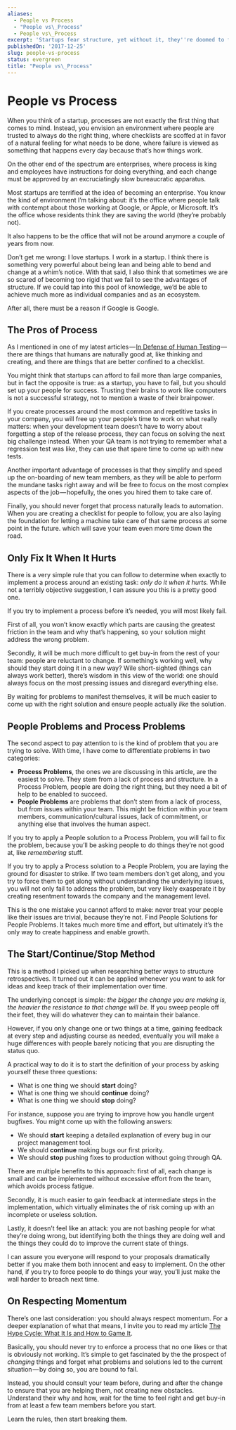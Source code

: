 ```yaml
---
aliases:
  - People vs Process
  - "People vs\_Process"
  - People vs\_Process
excerpt: 'Startups fear structure, yet without it, they''re doomed to fade away.'
publishedOn: '2017-12-25'
slug: people-vs-process
status: evergreen
title: "People vs\_Process"
---
```

# People vs Process

When you think of a startup, processes are not exactly the first thing that comes to mind. Instead, you envision an environment where people are trusted to always do the right thing, where checklists are scoffed at in favor of a natural feeling for what needs to be done, where failure is viewed as something that happens every day because that’s how things work.

On the other end of the spectrum are enterprises, where process is king and employees have instructions for doing everything, and each change must be approved by an excruciatingly slow bureaucratic apparatus.

Most startups are terrified at the idea of becoming an enterprise. You know the kind of environment I’m talking about: it’s the office where people talk with contempt about those working at Google, or Apple, or Microsoft. It’s the office whose residents think they are saving the world (they’re probably not).

It also happens to be the office that will not be around anymore a couple of years from now.

Don’t get me wrong: I love startups. I work in a startup. I think there is something very powerful about being lean and being able to bend and change at a whim’s notice. With that said, I also think that sometimes we are so scared of becoming too rigid that we fail to see the advantages of structure. If we could tap into this pool of knowledge, we’d be able to achieve much more as individual companies and as an ecosystem.

After all, there must be a reason if Google is Google.

## The Pros of Process

As I mentioned in one of my latest articles — [In Defense of Human Testing](https://medium.com/@aldesantis/in-defense-of-human-testing-54551377f0e5) — there are things that humans are naturally good at, like thinking and creating, and there are things that are better confined to a checklist.

You might think that startups can afford to fail more than large companies, but in fact the opposite is true: as a startup, you have to fail, but you should set up your people for success. Trusting their brains to work like computers is not a successful strategy, not to mention a waste of their brainpower.

If you create processes around the most common and repetitive tasks in your company, you will free up your people’s time to work on what really matters: when your development team doesn’t have to worry about forgetting a step of the release process, they can focus on solving the next big challenge instead. When your QA team is not trying to remember what a regression test was like, they can use that spare time to come up with new tests.

Another important advantage of processes is that they simplify and speed up the on-boarding of new team members, as they will be able to perform the mundane tasks right away and will be free to focus on the most complex aspects of the job — hopefully, the ones you hired them to take care of.

Finally, you should never forget that process naturally leads to automation. When you are creating a checklist for people to follow, you are also laying the foundation for letting a machine take care of that same process at some point in the future. which will save your team even more time down the road.

## Only Fix It When It Hurts

There is a very simple rule that you can follow to determine when exactly to implement a process around an existing task: _only do it when it hurts._ While not a terribly objective suggestion, I can assure you this is a pretty good one.

If you try to implement a process before it’s needed, you will most likely fail.

First of all, you won’t know exactly which parts are causing the greatest friction in the team and why that’s happening, so your solution might address the wrong problem.

Secondly, it will be much more difficult to get buy-in from the rest of your team: people are reluctant to change. If something’s working well, why should they start doing it in a new way? Wile short-sighted (things can always work better), there’s wisdom in this view of the world: one should always focus on the most pressing issues and disregard everything else.

By waiting for problems to manifest themselves, it will be much easier to come up with the right solution and ensure people actually _like_ the solution.

## People Problems and Process Problems

The second aspect to pay attention to is the kind of problem that you are trying to solve. With time, I have come to differentiate problems in two categories:

- **Process Problems**, the ones we are discussing in this article, are the easiest to solve. They stem from a lack of process and structure. In a Process Problem, people are doing the right thing, but they need a bit of help to be enabled to succeed.
- **People Problems** are problems that don’t stem from a lack of process, but from issues within your team. This might be friction within your team members, communication/cultural issues, lack of commitment, or anything else that involves the human aspect.

If you try to apply a People solution to a Process Problem, you will fail to fix the problem, because you’ll be asking people to do things they’re not good at, like _remembering_ stuff.

If you try to apply a Process solution to a People Problem, you are laying the ground for disaster to strike. If two team members don’t get along, and you try to force them to get along without understanding the underlying issues, you will not only fail to address the problem, but very likely exasperate it by creating resentment towards the company and the management level.

This is the one mistake you cannot afford to make: never treat your people like their issues are trivial, because they’re not. Find People Solutions for People Problems. It takes much more time and effort, but ultimately it’s the only way to create happiness and enable growth.

## The Start/Continue/Stop Method

This is a method I picked up when researching better ways to structure retrospectives. It turned out it can be applied whenever you want to ask for ideas and keep track of their implementation over time.

The underlying concept is simple: _the bigger the change you are making is, the heavier the resistance to that change will be_. If you sweep people off their feet, they will do whatever they can to maintain their balance.

However, if you only change one or two things at a time, gaining feedback at every step and adjusting course as needed, eventually you will make a huge differences with people barely noticing that you are disrupting the status quo.

A practical way to do it is to start the definition of your process by asking yourself these three questions:

- What is one thing we should **start** doing?
- What is one thing we should **continue** doing?
- What is one thing we should **stop** doing?

For instance, suppose you are trying to improve how you handle urgent bugfixes. You might come up with the following answers:

- We should **start** keeping a detailed explanation of every bug in our project management tool.
- We should **continue** making bugs our first priority.
- We should **stop** pushing fixes to production without going through QA.

There are multiple benefits to this approach: first of all, each change is small and can be implemented without excessive effort from the team, which avoids process fatigue.

Secondly, it is much easier to gain feedback at intermediate steps in the implementation, which virtually eliminates the of risk coming up with an incomplete or useless solution.

Lastly, it doesn’t feel like an attack: you are not bashing people for what they’re doing wrong, but identifying both the things they are doing well and the things they could do to improve the current state of things.

I can assure you everyone will respond to your proposals dramatically better if you make them both innocent and easy to implement. On the other hand, if you try to force people to do things your way, you’ll just make the wall harder to breach next time.

## On Respecting Momentum

There’s one last consideration: you should always respect momentum. For a deeper explanation of what that means, I invite you to read my article [The Hype Cycle: What It Is and How to Game It](https://medium.com/@aldesantis/the-hype-cycle-what-it-is-and-how-to-game-it-f6d7bbc0e3ef).

Basically, you should never try to enforce a process that no one likes or that is obviously not working. It’s simple to get fascinated by the the prospect of _changing_ things and forget what problems and solutions led to the current situation — by doing so, you are bound to fail.

Instead, you should consult your team before, during and after the change to ensure that you are helping them, not creating new obstacles. Understand their why and how, wait for the time to feel right and get buy-in from at least a few team members before you start.

Learn the rules, then start breaking them.
